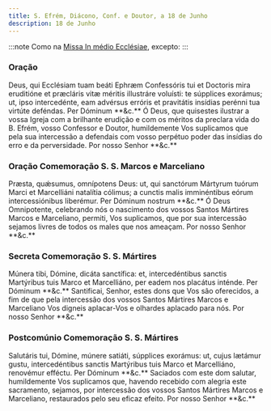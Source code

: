 ```yaml
---
title: S. Efrém, Diácono, Conf. e Doutor, a 18 de Junho
description: 18 de Junho
---
```


:::note
Como na [Missa In médio Ecclésiae](/missal/comum/13doutores), excepto:
:::

### Oração

<div class="side-by-side not-content">
  <span>
    Deus, qui Ecclésiam tuam beáti Ephræm Confessóris tui et Doctoris mira
    eruditióne et præcláris vitæ méritis illustráre voluísti: te súpplices
    exorámus; ut, ipso intercedénte, eam advérsus erróris et pravitátis insídias
    perénni tua virtúte deféndas. Per Dóminum **&c.**
  </span>
  <span>
    Ó Deus, que quisestes ilustrar a vossa Igreja com a brilhante erudição e com
    os méritos da preclara vida do B. Efrém, vosso Confessor e Doutor,
    humildemente Vos suplicamos que pela sua intercessão a defendais com vosso
    perpétuo poder das insídias do erro e da perversidade. Por nosso Senhor
    **&c.**
  </span>
</div>

### Oração Comemoração S. S. Marcos e Marceliano

<div class="side-by-side not-content">
  <span>
    Præsta, quǽsumus, omnípotens Deus: ut, qui sanctórum Mártyrum tuórum Marci
    et Marcelliáni natalítia cólimus; a cunctis malis imminéntibus eórum
    intercessiónibus liberémur. Per Dóminum nostrum **&c.**
  </span>
  <span>
    Ó Deus Omnipotente, celebrando nós o nascimento dos vossos Santos Mártires
    Marcos e Marceliano, permiti, Vos suplicamos, que por sua intercessão
    sejamos livres de todos os males que nos ameaçam. Por nosso Senhor **&c.**
  </span>
</div>

### Secreta Comemoração S. S. Mártires

<div class="side-by-side not-content">
  <span>
    Múnera tibi, Dómine, dicáta sanctífica: et, intercedéntibus sanctis
    Martýribus tuis Marco et Marcelliáno, per eadem nos placátus inténde. Per
    Dóminum **&c.**
  </span>
  <span>
    Santificai, Senhor, estes dons que Vos são oferecidos, a fim de que pela
    intercessão dos vossos Santos Mártires Marcos e Marceliano Vos digneis
    aplacar-Vos e olhardes aplacado para nós. Por nosso Senhor **&c.**
  </span>
</div>

### Postcomúnio Comemoração S. S. Mártires

<div class="side-by-side not-content">
  <span>
    Salutáris tui, Dómine, múnere satiáti, súpplices exorámus: ut, cujus lætámur
    gustu, intercedéntibus sanctis Martýribus tuis Marco et Marcelliáno,
    renovémur efféctu. Per Dóminum **&c.**
  </span>
  <span>
    Saciados com este dom salutar, humildemente Vos suplicamos que, havendo
    recebido com alegria este sacramento, sejamos, por intercessão dos vossos
    Santos Mártires Marcos e Marceliano, restaurados pelo seu eficaz efeito. Por
    nosso Senhor **&c.**
  </span>
</div>
